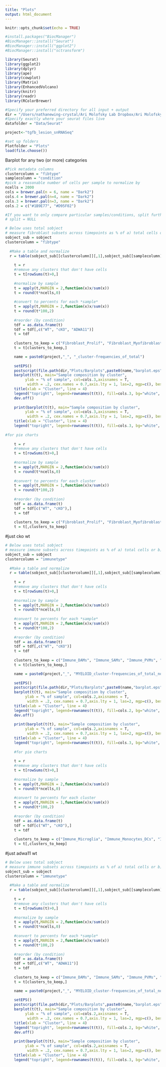 ```yaml
---
title: "Plots"
output: html_document
---
```


```r
knitr::opts_chunk$set(echo = TRUE)
```

```r
#install.packages("BiocManager")
#BiocManager::install("Seurat")
#BiocManager::install("ggplot2")
#BiocManager::install("sctransform")

library(Seurat)
library(ggplot2)
library(dplyr)
library(ape)
library(cowplot)
library(Matrix)
library(EnhancedVolcano)
library(knitr)
library(readr)
library(RColorBrewer)

#Specify your preferred directory for all input + output
dir = "/Users/nathanewing-crystal/Ari Molofsky Lab Dropbox/Ari Molofsky Lab Team Folder/Nathan Ewing-Crystal/RNASeq/Lesion snRNASeq 2 Tgfb/seurat"
#Specify exactly where your seurat files live
datafolder = "Data/Seurat"

project<-"tgfb_lesion_snRNASeq"  

#set up folders
Plotfolder = "Plots"
load(file.choose())
```

Barplot for any two (or more) categories

```r
#Pick metadata columns
clustercolumn = "fibtype"
samplecolumn = "condition"
#pick a reasonable number of cells per sample to normalize by
ncells = 2000 
cols = brewer.pal(n = 6, name = "Dark2")
cols.4 = brewer.pal(n=4, name = "Dark2")
cols.3 = brewer.pal(n=3, name = "Dark2")
cols.2 = c("#1B9E77", "#D95F02")

#If you want to only compare particular samples/conditions, split further by another metadata column: 
# split = NULL
```

```r
# Below uses total sobject
# measure fibroblast subsets across timepoints as % of a) total cells or b) lesion
sobject_sub = sobject
clustercolumn = "fibtype"
  
  #Make a table and normalize
  r = table(sobject_sub[[clustercolumn]][,1],sobject_sub[[samplecolumn]][,1])
    
    t = r  
    #remove any clusters that don't have cells
    t = t[rowSums(t)>0,]
    
    #normalize by sample
    t = apply(t,MARGIN = 2,function(x)x/sum(x))
    t = round(t*ncells,0)
    
    #convert to percents for each *sample*
    t = apply(t,MARGIN = 2,function(x)x/sum(x))
    t = round(t*100,2)
    
    #reorder (by condition)
    tdf = as.data.frame(t)
    tdf = tdf[,c("WT", "cKO", "ADWA11")]
    t = tdf
    
    clusters_to_keep = c("Fibroblast_Prolif", "Fibroblast_Myofibroblast", "Fibroblast_ex-Myofibroblast",  "Fibroblast_Altered-dural_immune", "Fibroblast_Arachnoid",  "Fibroblast_Pial")
    t = t[clusters_to_keep,]

    name = paste0(project,"_", "_cluster-frequencies_of_total")
    
    setEPS()
    postscript(file.path(dir,"Plots/Barplots",paste0(name,"barplot.eps")))
    barplot(t(t), main="Sample composition by cluster",
         ylab = "% of sample", col=cols.3,axisnames = T,
          width = .2, cex.names = 0.7,axis.lty = 1, las=2, mgp=c(), beside=TRUE)
    title(xlab = "Cluster", line = 4)
    legend("topright", legend=rownames(t(t)), fill=cols.3, bg="white", inset=c(0.75, 0.02))
    dev.off()
  
    print(barplot(t(t), main="Sample composition by cluster",
         ylab = "% of sample", col=cols.3,axisnames = T,
          width = .2, cex.names = 0.7,axis.lty = 1, las=2, mgp=c(), beside=TRUE))
    title(xlab = "Cluster", line = 4)
    legend("topright", legend=rownames(t(t)), fill=cols.3, bg="white", inset=c(0.75, 0.02))
    
#for pie charts
    
    t = r  
    #remove any clusters that don't have cells
    t = t[rowSums(t)>0,]
    
    #normalize by sample
    t = apply(t,MARGIN = 2,function(x)x/sum(x))
    t = round(t*ncells,0)
    
    #convert to percents for each cluster
    t = apply(t,MARGIN = 1,function(x)x/sum(x))
    t = round(t*100,2)
    
    #reorder (by condition)
    tdf = as.data.frame(t)
    tdf = tdf[c("WT", "cKO"),]
    t = tdf
    
    clusters_to_keep = c("Fibroblast_Prolif", "Fibroblast_Myofibroblast", "Fibroblast_ex-Myofibroblast",  "Fibroblast_Altered-dural_immune", "Fibroblast_Arachnoid",  "Fibroblast_Pial")
    t = t[,clusters_to_keep]
```

#just cko wt
```r
# Below uses total sobject
# measure immune subsets across timepoints as % of a) total cells or b) lesion
sobject_sub = sobject
clustercolumn = "immunetype"
  
  #Make a table and normalize
  r = table(sobject_sub[[clustercolumn]][,1],sobject_sub[[samplecolumn]][,1])
    
    t = r  
    #remove any clusters that don't have cells
    t = t[rowSums(t)>0,]
    
    #normalize by sample
    t = apply(t,MARGIN = 2,function(x)x/sum(x))
    t = round(t*ncells,0)
    
    #convert to percents for each *sample*
    t = apply(t,MARGIN = 2,function(x)x/sum(x))
    t = round(t*100,2)
    
    #reorder (by condition)
    tdf = as.data.frame(t)
    tdf = tdf[,c("WT", "cKO")]
    t = tdf
    
    clusters_to_keep = c("Immune_DAMs", "Immune_SAMs", "Immune_PVMs", "Immune_Microglia", "Immune_Mac_other",  "Immune_Monocytes_DCs", "Immune_Prolif")
    t = t[clusters_to_keep,]

    name = paste0(project,"_", "MYELOID_cluster-frequencies_of_total_noADWA11")
    
    setEPS()
    postscript(file.path(dir,"Plots/Barplots",paste0(name,"barplot.eps")))
    barplot(t(t), main="Sample composition by cluster",
         ylab = "% of sample", col=cols.2,axisnames = T,
          width = .2, cex.names = 0.7,axis.lty = 1, las=2, mgp=c(), beside=TRUE)
    title(xlab = "Cluster", line = 4)
    legend("topright", legend=rownames(t(t)), fill=cols.2, bg="white", inset=c(0.75, 0.02))
    dev.off()
  
    print(barplot(t(t), main="Sample composition by cluster",
         ylab = "% of sample", col=cols.2,axisnames = T,
          width = .2, cex.names = 0.7,axis.lty = 1, las=2, mgp=c(), beside=TRUE))
    title(xlab = "Cluster", line = 4)
    legend("topright", legend=rownames(t(t)), fill=cols.3, bg="white", inset=c(0.75, 0.02))
    
    #for pie charts
    
    t = r  
    #remove any clusters that don't have cells
    t = t[rowSums(t)>0,]
    
    #normalize by sample
    t = apply(t,MARGIN = 2,function(x)x/sum(x))
    t = round(t*ncells,0)
    
    #convert to percents for each cluster
    t = apply(t,MARGIN = 1,function(x)x/sum(x))
    t = round(t*100,2)
    
    #reorder (by condition)
    tdf = as.data.frame(t)
    tdf = tdf[c("WT", "cKO"),]
    t = tdf
    
    clusters_to_keep = c("Immune_Microglia", "Immune_Monocytes_DCs", "Immune_DAMs", "Immune_SAMs", "Immune_PVMs", "Immune_Prolif", "Immune_Mac_other")
    t = t[,clusters_to_keep]
```
#just adwa11 wt
```r
# Below uses total sobject
# measure immune subsets across timepoints as % of a) total cells or b) lesion
sobject_sub = sobject
clustercolumn = "immunetype"
  
  #Make a table and normalize
  r = table(sobject_sub[[clustercolumn]][,1],sobject_sub[[samplecolumn]][,1])
    
    t = r  
    #remove any clusters that don't have cells
    t = t[rowSums(t)>0,]
    
    #normalize by sample
    t = apply(t,MARGIN = 2,function(x)x/sum(x))
    t = round(t*ncells,0)
    
    #convert to percents for each *sample*
    t = apply(t,MARGIN = 2,function(x)x/sum(x))
    t = round(t*100,2)
    
    #reorder (by condition)
    tdf = as.data.frame(t)
    tdf = tdf[,c("WT", "ADWA11")]
    t = tdf
    
    clusters_to_keep = c("Immune_DAMs", "Immune_SAMs", "Immune_PVMs", "Immune_Microglia", "Immune_Mac_other",  "Immune_Monocytes_DCs", "Immune_Prolif")
    t = t[clusters_to_keep,]

    name = paste0(project,"_", "MYELOID_cluster-frequencies_of_total_nocKO")
    
    setEPS()
    postscript(file.path(dir,"Plots/Barplots",paste0(name,"barplot.eps")))
    barplot(t(t), main="Sample composition by cluster",
         ylab = "% of sample", col=cols.2,axisnames = T,
          width = .2, cex.names = 0.7,axis.lty = 1, las=2, mgp=c(), beside=TRUE)
    title(xlab = "Cluster", line = 4)
    legend("topright", legend=rownames(t(t)), fill=cols.2, bg="white", inset=c(0.2, 0.02))
    dev.off()
  
    print(barplot(t(t), main="Sample composition by cluster",
         ylab = "% of sample", col=cols.2,axisnames = T,
          width = .2, cex.names = 0.7,axis.lty = 1, las=2, mgp=c(), beside=TRUE))
    title(xlab = "Cluster", line = 4)
    legend("topright", legend=rownames(t(t)), fill=cols.3, bg="white", inset=c(0.2, 0.02))
```